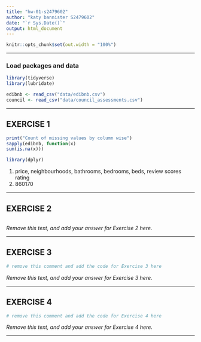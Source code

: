```yaml
---
title: "hw-01-s2479602"
author: "katy bannister S2479602"
date: "`r Sys.Date()`"
output: html_document
---
```


```r
knitr::opts_chunk$set(out.width = "100%")
```


------------------------------------------------------------------------------

### Load packages and data

```r
library(tidyverse)
library(lubridate)

edibnb <- read_csv("data/edibnb.csv")
council <- read_csv("data/council_assessments.csv")


```

------------------------------------------------------------------------------


## EXERCISE 1

```r
print("Count of missing values by column wise") 
sapply(edibnb, function(x) 
sum(is.na(x)))

library(dplyr)

```



1. price, neighbourhoods, bathrooms, bedrooms, beds, review scores rating
2. 860170


------------------------------------------------------------------------------

## EXERCISE 2

```r


```


_Remove this text, and add your answer for Exercise 2 here._


------------------------------------------------------------------------------

## EXERCISE 3

```r
# remove this comment and add the code for Exercise 3 here

```


_Remove this text, and add your answer for Exercise 3 here._



------------------------------------------------------------------------------

## EXERCISE 4

```r
# remove this comment and add the code for Exercise 4 here

```


_Remove this text, and add your answer for Exercise 4 here._


------------------------------------------------------------------------------

